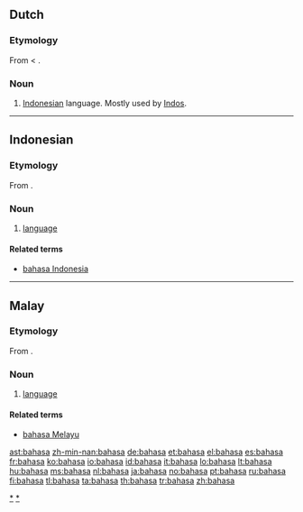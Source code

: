 ==Dutch==

===Etymology===
From {{etyl|id|nl}} {{term|bahasa|lang=id}} < {{etyl|sa|nl}} {{term|भाषा|tr=bhāṣā|lang=sa}}.

===Noun===
{{infl|nl|noun|g=g}}

# {{slang|lang=nl}} [[Indonesian]] language. Mostly used by [[Indo]]s.

----

==Indonesian==

===Etymology===
From {{etyl|sa|id}} {{term|भाषा|tr=bhāṣā|lang=sa}}.

===Noun===
{{infl|id|noun}}

# [[language]]

====Related terms====
* [[bahasa Indonesia]]

[[Category:id:Language|*]]

----

==Malay==

===Etymology===
From {{etyl|sa|ms}} {{term|भाषा|tr=bhāṣā|lang=sa}}.

===Noun===
{{infl|ms|noun}}

# [[language]]

====Related terms====
* [[bahasa Melayu]]

[[Category:ms:Language|*]]

[[ast:bahasa]]
[[zh-min-nan:bahasa]]
[[de:bahasa]]
[[et:bahasa]]
[[el:bahasa]]
[[es:bahasa]]
[[fr:bahasa]]
[[ko:bahasa]]
[[io:bahasa]]
[[id:bahasa]]
[[it:bahasa]]
[[lo:bahasa]]
[[lt:bahasa]]
[[hu:bahasa]]
[[ms:bahasa]]
[[nl:bahasa]]
[[ja:bahasa]]
[[no:bahasa]]
[[pt:bahasa]]
[[ru:bahasa]]
[[fi:bahasa]]
[[tl:bahasa]]
[[ta:bahasa]]
[[th:bahasa]]
[[tr:bahasa]]
[[zh:bahasa]]